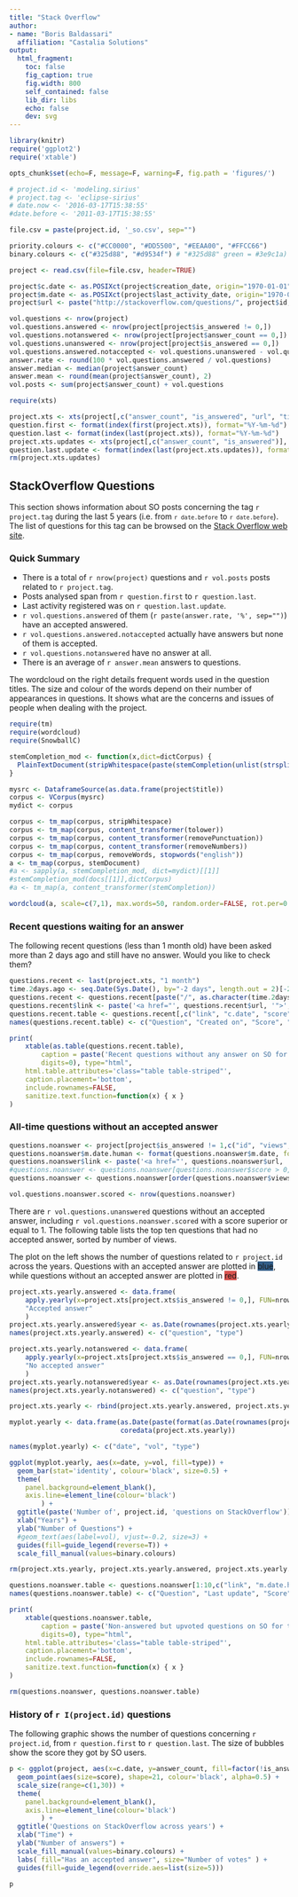```yaml
---
title: "Stack Overflow"
author:
- name: "Boris Baldassari"
  affiliation: "Castalia Solutions"
output:
  html_fragment:
    toc: false
    fig_caption: true
    fig.width: 800
    self_contained: false
    lib_dir: libs
    echo: false
    dev: svg
---
```


```r
library(knitr)
require('ggplot2')
require('xtable')

opts_chunk$set(echo=F, message=F, warning=F, fig.path = 'figures/')

# project.id <- 'modeling.sirius'
# project.tag <- 'eclipse-sirius'
# date.now <- '2016-03-17T15:38:55'
#date.before <- '2011-03-17T15:38:55'

file.csv = paste(project.id, '_so.csv', sep="")

priority.colours <- c("#CC0000", "#DD5500", "#EEAA00", "#FFCC66")
binary.colours <- c("#325d88", "#d9534f") # "#325d88" green = #3e9c1a)

project <- read.csv(file=file.csv, header=TRUE)

project$c.date <- as.POSIXct(project$creation_date, origin="1970-01-01")
project$m.date <- as.POSIXct(project$last_activity_date, origin="1970-01-01")
project$url <- paste("http://stackoverflow.com/questions/", project$id, sep="")

vol.questions <- nrow(project)
vol.questions.answered <- nrow(project[project$is_answered != 0,])
vol.questions.notanswered <- nrow(project[project$answer_count == 0,])
vol.questions.unanswered <- nrow(project[project$is_answered == 0,])
vol.questions.answered.notaccepted <- vol.questions.unanswered - vol.questions.notanswered
answer.rate <- round(100 * vol.questions.answered / vol.questions)
answer.median <- median(project$answer_count)
answer.mean <- round(mean(project$answer_count), 2)
vol.posts <- sum(project$answer_count) + vol.questions

require(xts)

project.xts <- xts(project[,c("answer_count", "is_answered", "url", "title", "c.date", "m.date", "score", "views")], project$c.date)
question.first <- format(index(first(project.xts)), format="%Y-%m-%d")
question.last <- format(index(last(project.xts)), format="%Y-%m-%d")
project.xts.updates <- xts(project[,c("answer_count", "is_answered")], project$m.date)
question.last.update <- format(index(last(project.xts.updates)), format="%Y-%m-%d %H:%S")
rm(project.xts.updates)
```

<div class="row"><div class="col-lg-6">

## StackOverflow Questions

  <p>This section shows information about SO posts concerning the tag ``r project.tag`` during the last 5 years (i.e.&nbsp;from <code>`r date.before`</code> to <code>`r date.before`</code>). The list of questions for this tag can be browsed on the [Stack Overflow web site](https://stackoverflow.com/questions/tagged/`r project.tag`).</p>

  <h3>Quick Summary</h3>

  <ul>
  <li>There is a total of ``r nrow(project)`` questions and ``r vol.posts`` posts related to ``r project.tag``.</li>
  <li>Posts analysed span from ``r question.first`` to ``r question.last``.</li>
  <li>Last activity registered was on ``r question.last.update``.</li>
  <li>``r vol.questions.answered`` of them (``r paste(answer.rate, '%', sep="")``) have an accepted answered.</li>
  <li>``r vol.questions.answered.notaccepted`` actually have answers but none of them is accepted.</li>
  <li>``r vol.questions.notanswered`` have no answer at all.</li>
  <li>There is an average of ``r answer.mean`` answers to questions.</li>
  </ul>

  <p>The wordcloud on the right details frequent words used in the question titles. The size and colour of the words depend on their number of appearances in questions. It shows what are the concerns and issues of people when dealing with the project.</p>

 </div><div class="col-lg-5">

```r
require(tm)
require(wordcloud)
require(SnowballC)

stemCompletion_mod <- function(x,dict=dictCorpus) {
  PlainTextDocument(stripWhitespace(paste(stemCompletion(unlist(strsplit(as.character(x)," ")),dictionary=dict, type="shortest"),sep="", collapse=" ")))
}

mysrc <- DataframeSource(as.data.frame(project$title))
corpus <- VCorpus(mysrc)
mydict <- corpus

corpus <- tm_map(corpus, stripWhitespace)
corpus <- tm_map(corpus, content_transformer(tolower))
corpus <- tm_map(corpus, content_transformer(removePunctuation))
corpus <- tm_map(corpus, content_transformer(removeNumbers))
corpus <- tm_map(corpus, removeWords, stopwords("english"))
a <- tm_map(corpus, stemDocument)
#a <- sapply(a, stemCompletion_mod, dict=mydict)[[1]]
#stemCompletion_mod(docs[[1]],dictCorpus)
#a <- tm_map(a, content_transformer(stemCompletion))

wordcloud(a, scale=c(7,1), max.words=50, random.order=FALSE, rot.per=0.15, use.r.layout=FALSE, colors=brewer.pal(8, "Dark2"))

```

</div></div>

<h3>Recent questions waiting for an answer</h3>

<p>The following recent questions (less than 1 month old) have been asked more than 2 days ago and still have no answer. Would you like to check them?</p>


```r
questions.recent <- last(project.xts, "1 month")
time.2days.ago <- seq.Date(Sys.Date(), by="-2 days", length.out = 2)[-2]
questions.recent <- questions.recent[paste("/", as.character(time.2days.ago), sep="")]
questions.recent$link <- paste('<a href="', questions.recent$url, '">', questions.recent$title, '</a>', sep="")
questions.recent.table <- questions.recent[,c("link", "c.date", "score", "views")]
names(questions.recent.table) <- c("Question", "Created on", "Score", "Views")

print(
    xtable(as.table(questions.recent.table),
        caption = paste('Recent questions without any answer on SO for tag', project.id, sep=" "),
        digits=0), type="html",
    html.table.attributes='class="table table-striped"',
    caption.placement='bottom',
    include.rownames=FALSE,
    sanitize.text.function=function(x) { x }
)
```


### All-time questions without an accepted answer

```r
questions.noanswer <- project[project$is_answered != 1,c("id", "views", "score", "title", "url", "m.date")]
questions.noanswer$m.date.human <- format(questions.noanswer$m.date, format="%Y-%m-%d %H:%M")
questions.noanswer$link <- paste('<a href="', questions.noanswer$url, '">', questions.noanswer$title, '</a>', sep="")
#questions.noanswer <- questions.noanswer[questions.noanswer$score > 0,]
questions.noanswer <- questions.noanswer[order(questions.noanswer$views, decreasing=T),]

vol.questions.noanswer.scored <- nrow(questions.noanswer)
```

<div class="row"><div class="col-lg-6">

  <p>There are `r vol.questions.unanswered` questions without an accepted answer, including ``r vol.questions.noanswer.scored`` with a score superior or equal to 1. The following table lists the top ten questions that had no accepted answer, sorted by number of views.</p>

  <p>The plot on the left shows the number of questions related to ``r project.id`` across the years. Questions with an accepted answer are plotted in <span class="label" style="background-color: #325d88">blue</span>, while questions without an accepted answer are plotted in <span class="label" style="background-color: #d9534f">red</span>.</p>

 </div><div class="col-lg-6">

```r
project.xts.yearly.answered <- data.frame(
    apply.yearly(x=project.xts[project.xts$is_answered != 0,], FUN=nrow),
    "Accepted answer"
    )
project.xts.yearly.answered$year <- as.Date(rownames(project.xts.yearly.answered))
names(project.xts.yearly.answered) <- c("question", "type")

project.xts.yearly.notanswered <- data.frame(
    apply.yearly(x=project.xts[project.xts$is_answered == 0,], FUN=nrow),
    "No accepted answer"
    )
project.xts.yearly.notanswered$year <- as.Date(rownames(project.xts.yearly.notanswered))
names(project.xts.yearly.notanswered) <- c("question", "type")

project.xts.yearly <- rbind(project.xts.yearly.answered, project.xts.yearly.notanswered)

myplot.yearly <- data.frame(as.Date(paste(format(as.Date(rownames(project.xts.yearly)), format="%Y"), "-01-01", sep="")),
                            coredata(project.xts.yearly))

names(myplot.yearly) <- c("date", "vol", "type")

ggplot(myplot.yearly, aes(x=date, y=vol, fill=type)) +
  geom_bar(stat='identity', colour='black', size=0.5) +
  theme(
    panel.background=element_blank(),
    axis.line=element_line(colour='black')
        ) +
  ggtitle(paste('Number of', project.id, 'questions on StackOverflow')) +
  xlab("Years") +
  ylab("Number of Questions") +
  #geom_text(aes(label=vol), vjust=-0.2, size=3) +
  guides(fill=guide_legend(reverse=T)) +
  scale_fill_manual(values=binary.colours)

rm(project.xts.yearly, project.xts.yearly.answered, project.xts.yearly.notanswered, myplot.yearly)
```

</div></div>

```r

questions.noanswer.table <- questions.noanswer[1:10,c("link", "m.date.human", "score", "views")]
names(questions.noanswer.table) <- c("Question", "Last update", "Score", "Views")

print(
    xtable(questions.noanswer.table,
        caption = paste('Non-answered but upvoted questions on SO for tag', project.id, sep=" "),
        digits=0), type="html",
    html.table.attributes='class="table table-striped"',
    caption.placement='bottom',
    include.rownames=FALSE,
    sanitize.text.function=function(x) { x }
)

rm(questions.noanswer, questions.noanswer.table)
```


<div class="row"><div class="col-lg-12">

### History of `r I(project.id)` questions

  <p>The following graphic shows the number of questions concerning  ``r project.id``, from ``r question.first`` to ``r question.last``. The size of bubbles show the score they got by SO users. </p>

```r
p <- ggplot(project, aes(x=c.date, y=answer_count, fill=factor(!is_answered))) +
  geom_point(aes(size=score), shape=21, colour='black', alpha=0.5) +
  scale_size(range=c(1,30)) + 
  theme(
    panel.background=element_blank(),
    axis.line=element_line(colour='black')
        ) +
  ggtitle('Questions on StackOverflow across years') +
  xlab("Time") +
  ylab("Number of answers") +
  scale_fill_manual(values=binary.colours) +
  labs( fill="Has an accepted answer", size="Number of votes" ) +
  guides(fill=guide_legend(override.aes=list(size=5)))

p
```

</div></div>